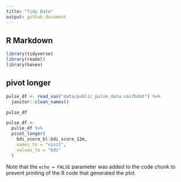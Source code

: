 ```yaml
---
title: "Tidy Data"
output: github_document
---
```

## R Markdown


```r
library(tidyverse)
library(readxl)
library(haven)
```

## pivot longer

```r
pulse_df <- read_sas("data/public_pulse_data.sas7bdat") %>%
  janitor::clean_names()

pulse_df
```

```r
pulse_df <-
  pulse_df %>%
  pivot_longer(
    bdi_score_bl:bdi_score_12m,
    names_to = "visit",
    values_to = "bdi"
  )
```

Note that the `echo = FALSE` parameter was added to the code chunk to prevent printing of the R code that generated the plot.
